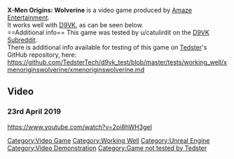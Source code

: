 <strong>X-Men Origins: Wolverine</strong> is a video game produced by [[Amaze Entertainment]].
<br />
It works well with [[D9VK]], as can be seen below.
<br />
==Additional info==
This game was tested by u/catulirdit on the [[D9VK Subreddit]].
<br />
There is additional info available for testing of this game on [[User:Tedster|Tedster]]'s GitHub repository, here:
<br />
https://github.com/TedsterTech/d9vk_test/blob/master/tests/working_well/xmenoriginswolverine/xmenoriginswolverine.md

==Video==
===23rd April 2019===
<youtube>https://www.youtube.com/watch?v=2oi8hWH3geI</youtube>

[[Category:Video Game]]
[[Category:Working Well]]
[[Category:Unreal Engine]]
[[Category:Video Demonstration]]
[[Category:Game not tested by Tedster]]
